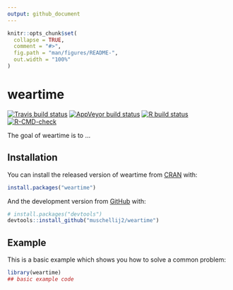 ```yaml
---
output: github_document
---
```





<!-- README.md is generated from README.Rmd. Please edit that file -->

```r
knitr::opts_chunk$set(
  collapse = TRUE,
  comment = "#>",
  fig.path = "man/figures/README-",
  out.width = "100%"
)
```

# weartime

<!-- badges: start -->
[![Travis build status](https://travis-ci.com/muschellij2/weartime.svg?branch=master)](https://travis-ci.com/muschellij2/weartime)
[![AppVeyor build status](https://ci.appveyor.com/api/projects/status/github/muschellij2/weartime?branch=master&svg=true)](https://ci.appveyor.com/project/muschellij2/weartime)
[![R build status](https://github.com/muschellij2/weartime/workflows/R-CMD-check/badge.svg)](https://github.com/muschellij2/weartime/actions)
[![R-CMD-check](https://github.com/muschellij2/weartime/actions/workflows/R-CMD-check.yaml/badge.svg)](https://github.com/muschellij2/weartime/actions/workflows/R-CMD-check.yaml)
<!-- badges: end -->

The goal of weartime is to ...

## Installation

You can install the released version of weartime from [CRAN](https://CRAN.R-project.org) with:

``` r
install.packages("weartime")
```

And the development version from [GitHub](https://github.com/) with:

``` r
# install.packages("devtools")
devtools::install_github("muschellij2/weartime")
```
## Example

This is a basic example which shows you how to solve a common problem:

```r
library(weartime)
## basic example code
```

